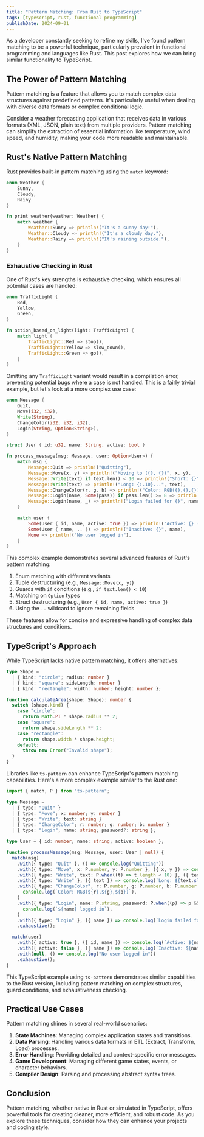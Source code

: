 ```yaml
---
title: "Pattern Matching: From Rust to TypeScript"
tags: [typescript, rust, functional programming]
publishDate: 2024-09-01
---
```


As a developer constantly seeking to refine my skills, I've found pattern matching to be a powerful technique, particularly prevalent in functional programming and languages like Rust. This post explores how we can bring similar functionality to TypeScript.

## The Power of Pattern Matching

Pattern matching is a feature that allows you to match complex data structures against predefined patterns. It's particularly useful when dealing with diverse data formats or complex conditional logic.

Consider a weather forecasting application that receives data in various formats (XML, JSON, plain text) from multiple providers. Pattern matching can simplify the extraction of essential information like temperature, wind speed, and humidity, making your code more readable and maintainable.

## Rust's Native Pattern Matching

Rust provides built-in pattern matching using the `match` keyword:

```rust
enum Weather {
    Sunny,
    Cloudy,
    Rainy
}

fn print_weather(weather: Weather) {
    match weather {
        Weather::Sunny => println!("It's a sunny day!"),
        Weather::Cloudy => println!("It's a cloudy day."),
        Weather::Rainy => println!("It's raining outside."),
    }
}
```

### Exhaustive Checking in Rust

One of Rust's key strengths is exhaustive checking, which ensures all potential cases are handled:

```rust
enum TrafficLight {
    Red,
    Yellow,
    Green,
}

fn action_based_on_light(light: TrafficLight) {
    match light {
        TrafficLight::Red => stop(),
        TrafficLight::Yellow => slow_down(),
        TrafficLight::Green => go(),
    }
}
```

Omitting any `TrafficLight` variant would result in a compilation error, preventing potential bugs where a case is not handled. This is a fairly trivial example, but let's look at a more complex use case:

```rust
enum Message {
    Quit,
    Move(i32, i32),
    Write(String),
    ChangeColor(i32, i32, i32),
    Login(String, Option<String>),
}

struct User { id: u32, name: String, active: bool }

fn process_message(msg: Message, user: Option<User>) {
    match msg {
        Message::Quit => println!("Quitting"),
        Message::Move(x, y) => println!("Moving to ({}, {})", x, y),
        Message::Write(text) if text.len() < 10 => println!("Short: {}", text),
        Message::Write(text) => println!("Long: {:.10}...", text),
        Message::ChangeColor(r, g, b) => println!("Color: RGB({},{},{})", r, g, b),
        Message::Login(name, Some(pass)) if pass.len() >= 8 => println!("{} logged in", name),
        Message::Login(name, _) => println!("Login failed for {}", name),
    }

    match user {
        Some(User { id, name, active: true }) => println!("Active: {} (ID: {})", name, id),
        Some(User { name, .. }) => println!("Inactive: {}", name),
        None => println!("No user logged in"),
    }
}
```

This complex example demonstrates several advanced features of Rust's pattern matching:

1. Enum matching with different variants
2. Tuple destructuring (e.g., `Message::Move(x, y)`)
3. Guards with `if` conditions (e.g., `if text.len() < 10`)
4. Matching on `Option` types
5. Struct destructuring (e.g., `User { id, name, active: true }`)
6. Using the `..` wildcard to ignore remaining fields

These features allow for concise and expressive handling of complex data structures and conditions.

## TypeScript's Approach

While TypeScript lacks native pattern matching, it offers alternatives:

```typescript
type Shape =
  | { kind: "circle"; radius: number }
  | { kind: "square"; sideLength: number }
  | { kind: "rectangle"; width: number; height: number };

function calculateArea(shape: Shape): number {
  switch (shape.kind) {
    case "circle":
      return Math.PI * shape.radius ** 2;
    case "square":
      return shape.sideLength ** 2;
    case "rectangle":
      return shape.width * shape.height;
    default:
      throw new Error("Invalid shape");
  }
}
```

Libraries like `ts-pattern` can enhance TypeScript's pattern matching capabilities. Here's a more complex example similar to the Rust one:

```typescript
import { match, P } from "ts-pattern";

type Message =
  | { type: "Quit" }
  | { type: "Move"; x: number; y: number }
  | { type: "Write"; text: string }
  | { type: "ChangeColor"; r: number; g: number; b: number }
  | { type: "Login"; name: string; password?: string };

type User = { id: number; name: string; active: boolean };

function processMessage(msg: Message, user: User | null) {
  match(msg)
    .with({ type: "Quit" }, () => console.log("Quitting"))
    .with({ type: "Move", x: P.number, y: P.number }, ({ x, y }) => console.log(`Moving to (${x}, ${y})`))
    .with({ type: "Write", text: P.when((t) => t.length < 10) }, ({ text }) => console.log(`Short: ${text}`))
    .with({ type: "Write" }, ({ text }) => console.log(`Long: ${text.slice(0, 10)}...`))
    .with({ type: "ChangeColor", r: P.number, g: P.number, b: P.number }, ({ r, g, b }) =>
      console.log(`Color: RGB(${r},${g},${b})`),
    )
    .with({ type: "Login", name: P.string, password: P.when((p) => p && p.length >= 8) }, ({ name }) =>
      console.log(`${name} logged in`),
    )
    .with({ type: "Login" }, ({ name }) => console.log(`Login failed for ${name}`))
    .exhaustive();

  match(user)
    .with({ active: true }, ({ id, name }) => console.log(`Active: ${name} (ID: ${id})`))
    .with({ active: false }, ({ name }) => console.log(`Inactive: ${name}`))
    .with(null, () => console.log("No user logged in"))
    .exhaustive();
}
```

This TypeScript example using `ts-pattern` demonstrates similar capabilities to the Rust version, including pattern matching on complex structures, guard conditions, and exhaustiveness checking.

## Practical Use Cases

Pattern matching shines in several real-world scenarios:

1. **State Machines**: Managing complex application states and transitions.
2. **Data Parsing**: Handling various data formats in ETL (Extract, Transform, Load) processes.
3. **Error Handling**: Providing detailed and context-specific error messages.
4. **Game Development**: Managing different game states, events, or character behaviors.
5. **Compiler Design**: Parsing and processing abstract syntax trees.

## Conclusion

Pattern matching, whether native in Rust or simulated in TypeScript, offers powerful tools for creating cleaner, more efficient, and robust code. As you explore these techniques, consider how they can enhance your projects and coding style.
